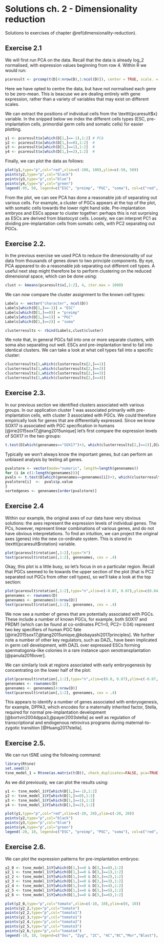 # Solutions ch. 2 - Dimensionality reduction {#solutions-dimensionality-reduction}

Solutions to exercises of chapter \@ref(dimensionality-reduction).

## Exercise 2.1

We will first run PCA on the data. Recall that the data is already log_2 normalised, with expression values beginning from row 4. Within R we would run:

```r
pcaresult <- prcomp(t(D[4:nrow(D),1:ncol(D)]), center = TRUE, scale. = FALSE)
```

Here we have opted to centre the data, but have not normalised each gene to be zero-mean. This is beacuse we are dealing entirely with gene expression, rather than a variety of variables that may exist on different scales. 

We can extract the positions of individual cells from the \texttt{pcaresult$x} variable. In the snipped below we index the different cells types (ESC, pre-implantation cells, primordial germ cells and somatic cells) for easier plotting. 

```r
y1 <- pcaresult$x[which(D[1,]==-1),1:2] # PCA
y2 <- pcaresult$x[which(D[1,]==0),1:2]  #
y3 <- pcaresult$x[which(D[1,]==1),1:2]  #
y4 <- pcaresult$x[which(D[1,]==2),1:2]  #
```

Finally, we can plot the data as follows:

```r
plot(y1,type="p",col="red",xlim=c(-100, 100),ylim=c(-50, 50))
points(y2,type="p",col="black")
points(y3,type="p",col="blue")
points(y4,type="p",col="green")
legend(-95, 50, legend=c("ESC", "preimp", "PGC", "soma"), col=c("red", "black", "blue", "green"), pch="o", bty="n", cex=0.8)
```

From the plot, we can see PCA has done a reasonable job of separating out various cells. For example, a cluster of PGCs appears at the top of the plot, with somatic cells towards the lower right hand side. Pre-implantation embryos and ESCs appear to cluster together: perhaps this is not surprising as ESCs are derived from blastocyst cells. Loosely, we can interpret PC1 as dividing pre-implantation cells from somatic cells, with PC2 separating out PGCs.

## Exercise 2.2. 

In the previous exercise we used PCA to reduce the dimensionality of our data from thousands of genes down to two principle components. By eye, PCA appeared to do a reasonable job separating out different cell types. A useful next step might therefore be to perform clustering on the reduced dimensional space, which can be done using:

```r
clust <- kmeans(pcaresult$x[,1:2], 4, iter.max = 1000)
```

We can now compare the cluster assignment to the known cell types:

```r
Labels <- vector("character", ncol(D))
Labels[which(D[1,]==-1)] = "ESC"
Labels[which(D[1,]==0)] = "preimp"
Labels[which(D[1,]==1)] = "PGC"
Labels[which(D[1,]==2)] = "soma"

clusterresults <- rbind(Labels,clust$cluster)
```

We note that, in general PGCs fall into one or more separate clusters, with soma also separating out well. ESCs and pre-implantation tend to fall into identical clusters. We can take a look at what cell types fall into a specific cluster:

```r
clusterresults[1,which(clusterresults[2,]==1)]
clusterresults[1,which(clusterresults[2,]==2)]
clusterresults[1,which(clusterresults[2,]==3)]
clusterresults[1,which(clusterresults[2,]==4)]
```

## Exercise 2.3.

In our previous section we identified clusters associated with various groups. In our application cluster 1 was associated primarily with pre-implantation cells, with cluster 3 associated with PGCs. We could therefore empirically look for genes that are differentially expressed. Since we know SOX17 is associated with PGC specification in humans [@irie2015sox17,@tang2015unique] let's first compare the expression levels of SOX17 in the two groups:

```r
t.test(D[which(genenames=="SOX17")+3, which(clusterresults[2,]==1)],D[which(genenames=="SOX17")+3, which(clusterresults[2,]==3)])
```

Typically we won't always know the important genes, but can perform an unbiased analysis by testing all genes.

```r
pvalstore <- vector(mode="numeric", length=length(genenames))
for (i in c(1:length(genenames))){
pvals <- t.test(D[which(genenames==genenames[i])+3, which(clusterresults[2,]==1)],D[which(genenames==genenames[i])+3, which(clusterresults[2,]==3)])
pvalstore[i]  <-  pvals$p.value
}
sortedgenes <- genenames[order(pvalstore)]
```

## Exercise 2.4

Within our example, the original axes of our data have very obvious solutions: the axes represent the expression levels of individual genes. The PCs, however, represent linear combinations of various genes, and do not have obvious interpretations. To find an intuition, we can project the original axes (genes) into the new co-ordinate system. This is stored in \texttt{pcaresult$rotation} variable.

```r
plot(pcaresult$rotation[,1:2],type="n")
text(pcaresult$rotation[,1:2], genenames, cex = .4)
```

Okay, this plot is a little busy, so let's focus in on a particular region. Recall that PGCs seemed to lie towards the upper section of the plot (that is PC2 separated out PGCs from other cell types), so we'll take a look at the top section:

```r
plot(pcaresult$rotation[,1:2],type="n",xlim=c(-0.07, 0.07),ylim=c(0.04, 0.1))
genenames <- rownames(D)
genenames <- genenames[4:nrow(D)]
text(pcaresult$rotation[,1:2], genenames, cex = .4)
```

We now see a number of genes that are potentially associated with PGCs. These include a number of known PGCs, for example, both SOX17 and PRDM1 (which can be found at co-ordinates PC1=0, PC2= 0.04) represent two key specifiers of human PGC fate [@irie2015sox17,@tang2015unique,@kobayashi2017principles]. We further note a number of other key regulators, such as DAZL, have been implicated in germ cell development, with DAZL over expressed ESCs forming spermatogonia-like colonies in a rare instance upon xenotransplantation [@panula2016over].

We can similarly look at regions associated with early embryogenesis by concentrating on the lower half of the plot:

```r
plot(pcaresult$rotation[,1:2],type="n",xlim=c(0.0, 0.07),ylim=c(-0.07, -0.03))
genenames <- rownames(D)
genenames <- genenames[4:nrow(D)]
text(pcaresult$rotation[,1:2], genenames, cex = .4)
```

This appears to identify a number of genes associated with embryogenesis, for example, DPPA3, which encodes for a maternally inherited factor, Stella, required for normal pre-implantation development [@bortvin2004dppa3,@payer2003stella] as well as regulation of transcriptional and endogenous retrovirus programs during maternal-to-zygotic transition [@Huang2017stella].

## Exercise 2.5. 

We can run tSNE using the following command:

```r
library(Rtsne)
set.seed(1)
tsne_model_1 = Rtsne(as.matrix(t(D)), check_duplicates=FALSE, pca=TRUE, perplexity=100, theta=0.5, dims=2)
```

As we did previously, we can plot the results using:

```r
y1 <- tsne_model_1$Y[which(D[1,]==-1),1:2]
y2 <- tsne_model_1$Y[which(D[1,]==0),1:2]
y3 <- tsne_model_1$Y[which(D[1,]==1),1:2]
y4 <- tsne_model_1$Y[which(D[1,]==2),1:2]

plot(y1,type="p",col="red",xlim=c(-20, 20),ylim=c(-20, 20))
points(y2,type="p",col="black")
points(y3,type="p",col="blue")
points(y4,type="p",col="green")
legend(-20, 10, legend=c("ESC", "preimp", "PGC", "soma"), col=c("red", "black", "blue", "green"),pch="o", bty="n", cex=0.8)
```

## Exercise 2.6.

We can plot the expression patterns for pre-implantation embryos:

```r
y2_0 <- tsne_model_1$Y[which(D[1,]==0 & D[3,]==0),1:2]
y2_1 <- tsne_model_1$Y[which(D[1,]==0 & D[3,]==1),1:2]
y2_2 <- tsne_model_1$Y[which(D[1,]==0 & D[3,]==2),1:2]
y2_3 <- tsne_model_1$Y[which(D[1,]==0 & D[3,]==3),1:2]
y2_4 <- tsne_model_1$Y[which(D[1,]==0 & D[3,]==4),1:2]
y2_5 <- tsne_model_1$Y[which(D[1,]==0 & D[3,]==5),1:2]
y2_6 <- tsne_model_1$Y[which(D[1,]==0 & D[3,]==6),1:2]

plot(y2_0,type="p",col="tomato",xlim=c(-10, 10),ylim=c(0, 10))
points(y2_2,type="p",col="tomato")
points(y2_2,type="p",col="tomato1")
points(y2_3,type="p",col="tomato1")
points(y2_4,type="p",col="tomato2")
points(y2_5,type="p",col="tomato3")
points(y2_6,type="p",col="tomato4")
legend(-10, 10, legend=c("Ooc", "Zyg", "2C", "4C","8C","Mor","Blast"), col=c("tomato", "tomato", "tomato1", "tomato1", "tomato2","tomato3","tomato4"),pch="o", bty="n", cex=0.8)
```
